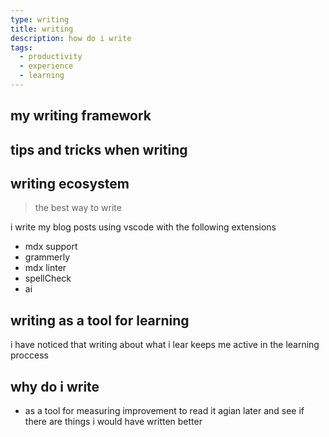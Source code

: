 ```yaml
---
type: writing
title: writing
description: how do i write
tags:
  - productivity
  - experience
  - learning
---
```


## my writing framework

## tips and tricks when writing

## writing ecosystem

> the best way to write

i write my blog posts using vscode with the following extensions

- mdx support
- grammerly
- mdx linter
- spellCheck
- ai

## writing as a tool for learning

i have noticed that writing about what i lear keeps me active in the learning proccess

## why do i write

- as a tool for measuring improvement to read it agian later and see if there are things i would have written better

